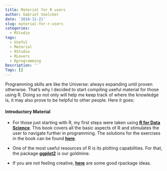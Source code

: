 ```yaml
---
title: Material for R users
author: Gabriel Voelcker
date: '2018-11-21'
slug: material-for-r-users
categories:
  - RStudio
tags:
  - Useful
  - Material
  - RStudio
  - RLovers
  - Rprogramming
Description: ''
Tags: []
---
```

Programming skills are like the Universe: always expanding until proven otherwise. That's why I decided to start compiling useful material for those using R. Doing so not only will help me keep track of where the knowledge is, it may also prove to be helpful to other people. Here it goes:

#### Introductory Material

- For those just starting with R, my first steps were taken using [**R for Data Science**](https://r4ds.had.co.nz/index.html). This book covers all the basic aspects of R and stimulates the user to navigate further in programming. The solutions for the exercises in the book can be found [**here**](https://jrnold.github.io/r4ds-exercise-solutions/index.html).

- One of the most useful resources of R is its plotting capabilities. For that, the package [**ggplot2**](https://ggplot2.tidyverse.org/) is our goldmine. 

- If you are not feeling creative, [**here**](https://awesome-r.com/index.html?fbclid=IwAR1tDgBHyxXX6e5YfNJIS1Eg1JsrgMLM9YaEAo0iLoR3SZb5fe4J6lIntWw) are some good rpackage ideas. 




